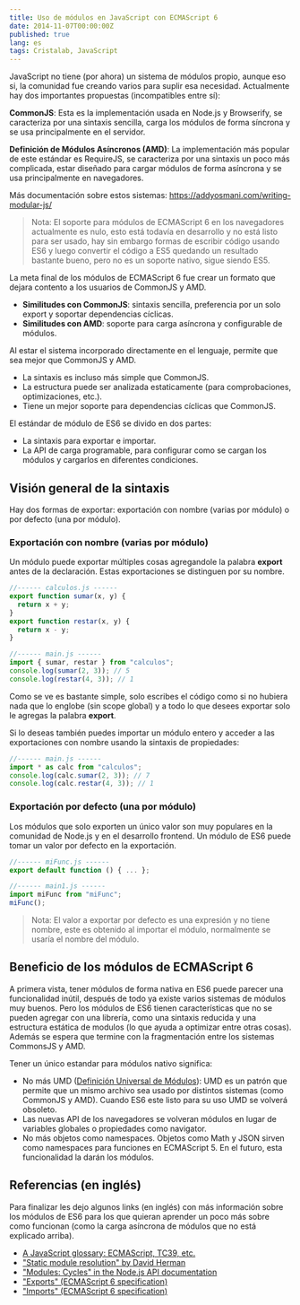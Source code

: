 ```yaml
---
title: Uso de módulos en JavaScript con ECMAScript 6
date: 2014-11-07T00:00:00Z
published: true
lang: es
tags: Cristalab, JavaScript
---
```


JavaScript no tiene (por ahora) un sistema de módulos propio, aunque eso si, la
comunidad fue creando varios para suplir esa necesidad. Actualmente hay dos
importantes propuestas (incompatibles entre sí):

**CommonJS**: Esta es la implementación usada en Node.js y Browserify, se
caracteriza por una sintaxis sencilla, carga los módulos de forma síncrona y se
usa principalmente en el servidor.

**Definición de Módulos Asíncronos (AMD)**: La implementación más popular de
este estándar es RequireJS, se caracteriza por una sintaxis un poco más
complicada, estar diseñado para cargar módulos de forma asíncrona y se usa
principalmente en navegadores.

Más documentación sobre estos sistemas:
https://addyosmani.com/writing-modular-js/

> Nota: El soporte para módulos de ECMAScript 6 en los navegadores actualmente
> es nulo, esto está todavía en desarrollo y no está listo para ser usado, hay
> sin embargo formas de escribir código usando ES6 y luego convertir el código a
> ES5 quedando un resultado bastante bueno, pero no es un soporte nativo, sigue
> siendo ES5.

La meta final de los módulos de ECMAScript 6 fue crear un formato que dejara
contento a los usuarios de CommonJS y AMD.

- **Similitudes con CommonJS**: sintaxis sencilla, preferencia por un solo
  export y soportar dependencias cíclicas.
- **Similitudes con AMD**: soporte para carga asíncrona y configurable de
  módulos.

Al estar el sistema incorporado directamente en el lenguaje, permite que sea
mejor que CommonJS y AMD.

- La sintaxis es incluso más simple que CommonJS.
- La estructura puede ser analizada estaticamente (para comprobaciones,
  optimizaciones, etc.).
- Tiene un mejor soporte para dependencias cíclicas que CommonJS.

El estándar de módulo de ES6 se divido en dos partes:

- La sintaxis para exportar e importar.
- La API de carga programable, para configurar como se cargan los módulos y
  cargarlos en diferentes condiciones.

## Visión general de la sintaxis

Hay dos formas de exportar: exportación con nombre (varias por módulo) o por
defecto (una por módulo).

### Exportación con nombre (varias por módulo)

Un módulo puede exportar múltiples cosas agregandole la palabra **export** antes
de la declaración. Estas exportaciones se distinguen por su nombre.

```js
//------ calculos.js ------
export function sumar(x, y) {
  return x + y;
}
export function restar(x, y) {
  return x - y;
}
```

```js
//------ main.js ------
import { sumar, restar } from "calculos";
console.log(sumar(2, 3)); // 5
console.log(restar(4, 3)); // 1
```

Como se ve es bastante simple, solo escribes el código como si no hubiera nada
que lo englobe (sin scope global) y a todo lo que desees exportar solo le
agregas la palabra **export**.

Si lo deseas también puedes importar un módulo entero y acceder a las
exportaciones con nombre usando la sintaxis de propiedades:

```js
//------ main.js ------
import * as calc from "calculos";
console.log(calc.sumar(2, 3)); // 7
console.log(calc.restar(4, 3)); // 1
```

### Exportación por defecto (una por módulo)

Los módulos que solo exporten un único valor son muy populares en la comunidad
de Node.js y en el desarrollo frontend. Un módulo de ES6 puede tomar un valor
por defecto en la exportación.

```js
//------ miFunc.js ------
export default function () { ... };
```

```js
//------ main1.js ------
import miFunc from "miFunc";
miFunc();
```

> Nota: El valor a exportar por defecto es una expresión y no tiene nombre, este
> es obtenido al importar el módulo, normalmente se usaría el nombre del módulo.

## Beneficio de los módulos de ECMAScript 6

A primera vista, tener módulos de forma nativa en ES6 puede parecer una
funcionalidad inútil, después de todo ya existe varios sistemas de módulos muy
buenos. Pero los módulos de ES6 tienen características que no se pueden agregar
con una librería, como una sintaxis reducida y una estructura estática de
modulos (lo que ayuda a optimizar entre otras cosas). Además se espera que
termine con la fragmentación entre los sistemas CommonsJS y AMD.

Tener un único estandar para módulos nativo significa:

- No más UMD ([Definición Universal de Módulos](https://github.com/umdjs/umd)):
  UMD es un patrón que permite que un mismo archivo sea usado por distintos
  sistemas (como CommonJS y AMD). Cuando ES6 este listo para su uso UMD se
  volverá obsoleto.
- Las nuevas API de los navegadores se volveran módulos en lugar de variables
  globales o propiedades como navigator.
- No más objetos como namespaces. Objetos como Math y JSON sirven como
  namespaces para funciones en ECMAScript 5. En el futuro, esta funcionalidad la
  darán los módulos.

## Referencias (en inglés)

Para finalizar les dejo algunos links (en inglés) con más información sobre los
módulos de ES6 para los que quieran aprender un poco más sobre como funcionan
(como la carga asíncrona de módulos que no está explicado arriba).

- [A JavaScript glossary: ECMAScript, TC39, etc.](https://www.2ality.com/2011/06/ecmascript.html)
- ["Static module resolution" by David Herman](https://calculist.org/blog/2012/06/29/static-module-resolution/)
- ["Modules: Cycles" in the Node.js API documentation](https://nodejs.org/api/modules.html#modules_cycles)
- ["Exports" (ECMAScript 6 specification)](https://people.mozilla.org/~jorendorff/es6-draft.html#sec-exports)
- ["Imports" (ECMAScript 6 specification)](https://people.mozilla.org/~jorendorff/es6-draft.html#sec-imports)
